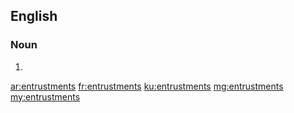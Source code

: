 ==English==

===Noun===
{{head|en|plural}}

# {{plural of|entrustment|lang=en|nocat=1}}

[[ar:entrustments]]
[[fr:entrustments]]
[[ku:entrustments]]
[[mg:entrustments]]
[[my:entrustments]]